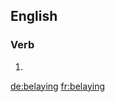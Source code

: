 ==English==

===Verb===
{{head|en}}

# {{present participle of|belay}}

[[de:belaying]]
[[fr:belaying]]